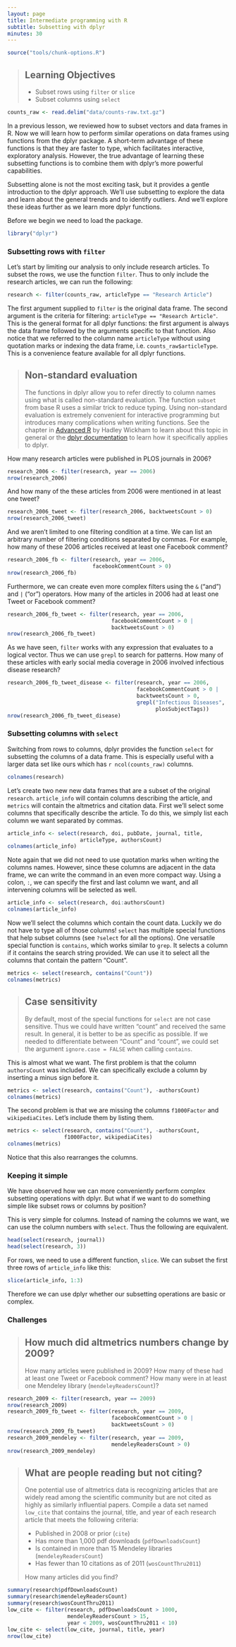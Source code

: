 ```yaml
---
layout: page
title: Intermediate programming with R
subtitle: Subsetting with dplyr
minutes: 30
---
```


```r
source("tools/chunk-options.R")
```

> ## Learning Objectives {.objectives}
>
> *  Subset rows using `filter` or `slice`
> *  Subset columns using `select`

```r
counts_raw <- read.delim("data/counts-raw.txt.gz")
```

In a previous lesson, we reviewed how to subset vectors and data frames in R.
Now we will learn how to perform similar operations on data frames using functions from the dplyr package.
A short-term advantage of these functions is that they are faster to type, which facilitates interactive, exploratory analysis.
However, the true advantage of learning these subsetting functions is to combine them with dplyr's more powerful capabilities.

Subsetting alone is not the most exciting task, but it provides a gentle introduction to the dplyr approach.
We'll use subsetting to explore the data and learn about the general trends and to identify outliers.
And we'll explore these ideas further as we learn more dplyr functions.

Before we begin we need to load the package.

```r
library("dplyr")
```

### Subsetting rows with `filter`

Let's start by limiting our analysis to only include research articles.
To subset the rows, we use the function `filter`.
Thus to only include the research articles, we can run the following:

```r
research <- filter(counts_raw, articleType == "Research Article")
```

The first argument supplied to `filter` is the original data frame.
The second argument is the criteria for filtering: `articleType == "Research Article"`.
This is the general format for all dplyr functions: the first argument is always the data frame followed by the arguments specific to that function.
Also notice that we referred to the column name `articleType` without using quotation marks or indexing the data frame, i.e. `counts_raw$articleType`.
This is a convenience feature available for all dplyr functions.

> ## Non-standard evaluation {.callout}
> The functions in dplyr allow you to refer directly to column names using what is called non-standard evaluation.
> The function `subset` from base R uses a similar trick to reduce typing.
> Using non-standard evaluation is extremely convenient for interactive programming but introduces many complications when writing functions.
> See the chapter in [Advanced R](http://adv-r.had.co.nz/Computing-on-the-language.html) by Hadley Wickham to learn about this topic in general
> or the [dplyr documentation](https://cran.r-project.org/web/packages/dplyr/vignettes/nse.html) to learn how it specifically applies to dplyr.

How many research articles were published in PLOS journals in 2006?

```r
research_2006 <- filter(research, year == 2006)
nrow(research_2006)
```

And how many of the these articles from 2006 were mentioned in at least one tweet?

```r
research_2006_tweet <- filter(research_2006, backtweetsCount > 0)
nrow(research_2006_tweet)
```

And we aren't limited to one filtering condition at a time.
We can list an arbitrary number of filtering conditions separated by commas.
For example, how many of these 2006 articles received at least one Facebook comment?

```r
research_2006_fb <- filter(research, year == 2006,
                           facebookCommentCount > 0)
nrow(research_2006_fb)
```

Furthermore, we can create even more complex filters using the `&` ("and") and `|` ("or") operators. How many of the articles in 2006 had at least one Tweet or Facebook comment?

```r
research_2006_fb_tweet <- filter(research, year == 2006,
                                 facebookCommentCount > 0 |
                                 backtweetsCount > 0)
nrow(research_2006_fb_tweet)
```

As we have seen, `filter` works with any expression that evaluates to a logical vector.
Thus we can use `grepl` to search for patterns.
How many of these articles with early social media coverage in 2006 involved infectious disease research?

```r
research_2006_fb_tweet_disease <- filter(research, year == 2006,
                                         facebookCommentCount > 0 |
                                         backtweetsCount > 0,
                                         grepl("Infectious Diseases",
                                               plosSubjectTags))
nrow(research_2006_fb_tweet_disease)
```

### Subsetting columns with `select`

Switching from rows to columns, dplyr provides the function `select` for subsetting the columns of a data frame.
This is especially useful with a larger data set like ours which has `r ncol(counts_raw)` columns.

```r
colnames(research)
```

Let's create two new new data frames that are a subset of the original `research`.
`article_info` will contain columns describing the article,
and `metrics` will contain the altmetrics and citation data.
First we'll select some columns that specifically describe the article.
To do this, we simply list each column we want separated by commas.

```r
article_info <- select(research, doi, pubDate, journal, title,
                       articleType, authorsCount)
colnames(article_info)
```

Note again that we did not need to use quotation marks when writing the columns names.
However, since these columns are adjacent in the data frame, we can write the command in an even more compact way.
Using a colon, `:`, we can specify the first and last column we want, and all intervening columns will be selected as well.

```r
article_info <- select(research, doi:authorsCount)
colnames(article_info)
```

Now we'll select the columns which contain the count data.
Luckily we do not have to type all of those columns!
`select` has multiple special functions that help subset columns (see `?select` for all the options).
One versatile special function is `contains`, which works similar to `grep`.
It selects a column if it contains the search string provided.
We can use it to select all the columns that contain the pattern "Count".

```r
metrics <- select(research, contains("Count"))
colnames(metrics)
```

> ## Case sensitivity {.callout}
>
> By default, most of the special functions for `select` are not case sensitive.
> Thus we could have written "count" and received the same result.
> In general, it is better to be as specific as possible.
> If we needed to differentiate between "Count" and "count", we could set the argument `ignore.case = FALSE` when calling `contains`.

This is almost what we want.
The first problem is that the column `authorsCount` was included.
We can specifically exclude a column by inserting a minus sign before it.

```r
metrics <- select(research, contains("Count"), -authorsCount)
colnames(metrics)
```

The second problem is that we are missing the columns `f1000Factor` and `wikipediaCites`.
Let's include them by listing them.

```r
metrics <- select(research, contains("Count"), -authorsCount,
                  f1000Factor, wikipediaCites)
colnames(metrics)
```

Notice that this also rearranges the columns.

### Keeping it simple

We have observed how we can more conveniently perform complex subsetting operations with dplyr.
But what if we want to do something simple like subset rows or columns by position?

This is very simple for columns.
Instead of naming the columns we want, we can use the column numbers with `select`.
Thus the following are equivalent.

```r
head(select(research, journal))
head(select(research, 3))
```

For rows, we need to use a different function, `slice`.
We can subset the first three rows of `article_info` like this:

```r
slice(article_info, 1:3)
```

Therefore we can use dplyr whether our subsetting operations are basic or complex.

### Challenges

> ## How much did altmetrics numbers change by 2009? {.challenge}
>
> How many articles were published in 2009?
> How many of these had at least one Tweet or Facebook comment?
> How many were in at least one Mendeley library (`mendeleyReadersCount`)?

```r
research_2009 <- filter(research, year == 2009)
nrow(research_2009)
research_2009_fb_tweet <- filter(research, year == 2009,
                                 facebookCommentCount > 0 |
                                 backtweetsCount > 0)
nrow(research_2009_fb_tweet)
research_2009_mendeley <- filter(research, year == 2009,
                                 mendeleyReadersCount > 0)
nrow(research_2009_mendeley)
```

> ## What are people reading but not citing? {.challenge}
>
> One potential use of altmetrics data is recognizing articles that are widely read among the scientific community but are not cited as highly as similarly influential papers.
> Compile a data set named `low_cite` that contains the journal, title, and year of each research article that meets the following criteria:
>
> *  Published in 2008 or prior (`cite`)
> *  Has more than 1,000 pdf downloads (`pdfDownloadsCount`)
> *  Is contained in more than 15 Mendeley libraries (`mendeleyReadersCount`)
> *  Has fewer than 10 citations as of 2011 (`wosCountThru2011`)
>
> How many articles did you find?

```r
summary(research$pdfDownloadsCount)
summary(research$mendeleyReadersCount)
summary(research$wosCountThru2011)
low_cite <- filter(research, pdfDownloadsCount > 1000,
                   mendeleyReadersCount > 15,
                   year < 2009, wosCountThru2011 < 10)
low_cite <- select(low_cite, journal, title, year)
nrow(low_cite)
```
